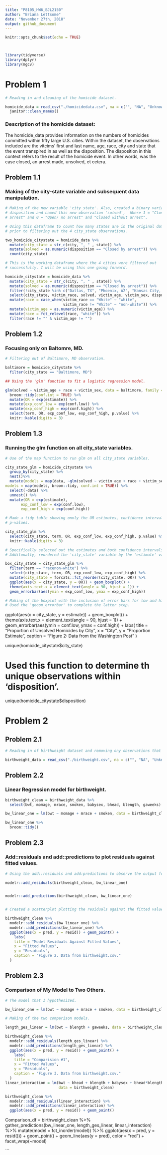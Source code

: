 ```yaml
---
title: "P8105_HW6_BJL2150"
author: "Briana Lettsome"
date: "November 27th, 2018"
output: github_document
---
```


```r
knitr::opts_chunk$set(echo = TRUE)



library(tidyverse)
library(dplyr)
library(mgcv)
```

# Problem 1

```r
# Reading in and cleaning of the homicide dataset.

homicide_data = read_csv("./homicidedata.csv", na = c("", "NA", "Unknown")) %>%
  janitor::clean_names()
```
  

### Description of the homicide dataset:

The homicide_data  provides information on the numbers of homicides committed within fifty large U.S. cities. Within the dataset, the observations included are the vitcims' first and last name, age, race, city and state that the event transpired in as well as the disposition. The disposition in this context refers to the result of the homicide event. In other words, was the case closed, an arrest made, unsolved, et cetera. 

## Problem 1.1
### Making of the city-state variable and subsequent data manipulation.

```r
# Making of the new variable 'city_state'. Also, created a binary variable from
# disposition and named this new observation 'solved',  Where 1 = "Closed by
# arrest" and 0 = "Open/ no arrest" and "Closed without arrest".

# Using this dataframe to count how many states are in the original dataset
# prior to filtering out the 4 city_state observations. 

two_homicide_citystate = homicide_data %>%
  mutate(city_state = str_c(city, ", " , state)) %>%
  mutate(solved = as.numeric(disposition == "Closed by arrest")) %>% 
  count(city_state)  

# This is the working dataframe where the 4 cities were filtered out
# successfully. I will be using this one going forward.

homicide_citystate = homicide_data %>%
  mutate(city_state = str_c(city, ", " , state)) %>% 
  mutate(solved = as.numeric(disposition == "Closed by arrest")) %>% 
  filter(!city_state %in% c("Dallas, TX", "Phoenix, AZ", "Kansas City, MO", "Tulsa, AL")) %>%
  select(city_state, victim_race, solved, victim_age, victim_sex, disposition) %>%
  mutate(race = case_when(victim_race == "White" ~ "white",
                          victim_race != "White" ~ "non-white")) %>%
  mutate(victim_age = as.numeric(victim_age)) %>%
  mutate(race = fct_relevel(race, "white")) %>%
  filter(race != "" & victim_age != "")
```

## Problem 1.2
### Focusing only on Baltomre, MD.

```r
# Filtering out of Baltimore, MD observation.

baltimore = homicide_citystate %>%
  filter(city_state == "Baltimore, MD")

## Using the 'glm' function to fit a logistic regression model.

glm(solved ~ victim_age + race + victim_sex, data = baltimore, family = binomial()) %>%
  broom::tidy(conf.int = TRUE) %>%
  mutate(OR = exp(estimate)) %>%
  mutate(exp_conf_low = exp(conf.low)) %>%
  mutate(exp_conf_high = exp(conf.high)) %>%
  select(term, OR, exp_conf_low, exp_conf_high, p.value) %>%
  knitr::kable(digits = 3)
```

## Problem 1.3
### Running the glm function on all city_state variables.

```r
# Use of the map function to run glm on all city_state variables.

city_state_glm = homicide_citystate %>%
  group_by(city_state) %>%
  nest()%>%
  mutate(models = map(data, ~glm(solved ~ victim_age + race + victim_sex, data = .x, family = binomial())),
models = map(models, broom::tidy, conf.int = TRUE)) %>%
  select(-data) %>% 
  unnest() %>%
  mutate(OR = exp(estimate),
       exp_conf_low = exp(conf.low),
       exp_conf_high = exp(conf.high))

# Made a tidy table showing onnly the OR estimates, confidence intervals and
# p-values.

city_state_glm %>%
  select(city_state, term, OR, exp_conf_low, exp_conf_high, p.value) %>%
  knitr::kable(digits = 3)
```


```r
# Specifically selected out the estimates and both confidence intervals columns.
# Additonally, reordered the 'city_state' variable by the 'estimate' variable.

box_city_state = city_state_glm %>%
  filter(term == "racenon-white") %>%
  select(city_state, term, OR, exp_conf_low, exp_conf_high) %>%
  mutate(city_state = forcats::fct_reorder(city_state, OR)) %>%
  ggplot(aes(x = city_state, y = OR)) + geom_boxplot() +
  theme(axis.text.x = element_text(angle = 90, hjust = 1)) + 
  geom_errorbar(aes(ymin = exp_conf_low, ymax = exp_conf_high))

# Making of the boxplot with the inclusion of error bars for low and high CIs.
# Used the 'geoom_errorbar' to complete the latter step.
```

  ggplot(aes(x = city_state, y = estimate)) + geom_boxplot() +
  theme(axis.text.x = element_text(angle = 90, hjust = 1)) + 
  geom_errorbar(aes(ymin = conf.low, ymax = conf.high)) +
  labs(
    title = "Proportion of Unsolved Homicides by City",
    x = "City",
    y = "Proportion Estimate",
    caption = "Figure 2: Data from the Washington Post"
  )

unique(homicide_citystate$city_state)


# Used this function to determine th unique observations within 'disposition'.

unique(homicide_citystate$disposition)

# Problem 2

## Problem 2.1

```r
# Reading in of birthweight dataset and removing ony observations that are missing, NA or Unknown.

birthweight_data = read_csv("./birthweight.csv", na = c("", "NA", "Unknown")) 
```

## Problem 2.2

### Linear Regression model for birthweight.

```r
birthweight_clean = birthweight_data %>%
  select(bwt, momage, mrace, smoken, babysex, bhead, blength, gaweeks) 

bw_linear_one = lm(bwt ~ momage + mrace + smoken, data = birthweight_clean)

bw_linear_one %>%
  broom::tidy()
```

## Problem 2.3

### Add::residuals and add::predictions to plot residuals against fitted values.

```r
# Using the add::residuals and add:predictions to observe the output for my linear model.

modelr::add_residuals(birthweight_clean, bw_linear_one)


modelr::add_predictions(birthweight_clean, bw_linear_one)


# Created a scatterplot plotting the residuals against the fitted values.

birthweight_clean %>% 
  modelr::add_residuals(bw_linear_one) %>% 
  modelr::add_predictions(bw_linear_one) %>%
  ggplot(aes(x = pred, y = resid)) + geom_point() +
    labs(
    title = "Model Residuals Against Fitted Values",
    x = "Fitted Values",
    y = "Residuals",
    caption = "Figure 2. Data from birthweight.csv."
  )
```

## Problem 2.3

### Comparison of My Model to Two Others.

```r
# The model that I hypothesized.

bw_linear_one = lm(bwt ~ momage + mrace + smoken, data = birthweight_clean)

# Making of the two comparison models.

length_ges_linear = lm(bwt ~ blength + gaweeks, data = birthweight_clean) 

birthweight_clean %>% 
  modelr::add_residuals(length_ges_linear) %>% 
  modelr::add_predictions(length_ges_linear) %>%
  ggplot(aes(x = pred, y = resid)) + geom_point() +
    labs(
    title = "Comparision #1",
    x = "Fitted Values",
    y = "Residuals",
    caption = "Figure 3. Data from birthweight.csv."
  )
linear_interaction = lm(bwt ~ bhead + blength + babysex + bhead*blength*babysex,
                        data = birthweight_clean)

birthweight_clean %>%
  modelr::add_residuals(linear_interaction) %>%
  modelr::add_predictions(linear_interaction) %>%
  ggplot(aes(x = pred, y = resid)) + geom_point()
```

Comparison_df = birthweight_clean %>% 
  gather_predictions(bw_linear_one, length_ges_linear, linear_interaction) %>% 
  mutate(model = fct_inorder(model)) %>% 
  ggplot(aes(x = pred, y = resid())) + 
  geom_point() + 
  geom_line(aes(y = pred), color = "red") + 
  facet_wrap(~model)



```

